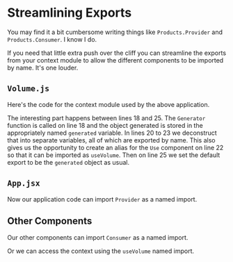 
# Streamlining Exports

You may find it a bit cumbersome writing things like `Products.Provider` and
`Products.Consumer`. I know I do.

If you need that little extra push over the cliff you can streamline the
exports from your context module to allow the different components to be
imported by name.  It's one louder.

<App/>

## `Volume.js`

Here's the code for the context module used by the above application.

The interesting part happens between lines 18 and 25. The `Generator`
function is called on line 18 and the object generated is stored in the
appropriately named `generated` variable. In lines 20 to 23 we deconstruct
that into separate variables, all of which are exported by name. This also
gives us the opportunity to create an alias for the `Use` component on line
22 so that it can be imported as `useVolume`. Then on line 25 we set the
default export to be the `generated` object as usual.

<Source
  code={VolumeSrc}
  caption="Volume.js"
  highlightLines="18,20-23,25"
  expand
/>

## `App.jsx`

Now our application code can import `Provider` as a named import.

<Source
  code={AppSrc}
  caption="App.jsx"
  highlightLines="5,8,16"
  expand
/>

## Other Components

Our other components can import `Consumer` as a named import.

<div className="grid-1 gap-8">
  <Source
    code={SliderSrc}
    caption="Slider.jsx"
    highlightLines="2,13"
    expand
  />
  <Source
    code={ButtonsSrc}
    caption="Buttons.jsx"
    highlightLines="2,10"
    expand
  />
</div>

Or we can access the context using the `useVolume` named import.

<Source
  code={DisplaySrc}
  caption="Display.jsx"
  highlightLines="2,5"
  expand
/>

